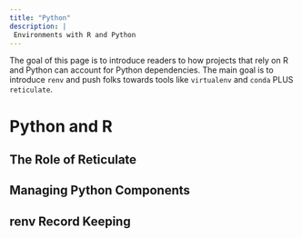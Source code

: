 ```yaml
---
title: "Python"
description: |
 Environments with R and Python
---
```


The goal of this page is to introduce readers to how projects that rely on R and Python can account for Python dependencies. The main goal is to introduce `renv` and push folks towards tools like `virtualenv` and `conda` PLUS `reticulate`.

# Python and R 

## The Role of Reticulate

## Managing Python Components 

## renv Record Keeping